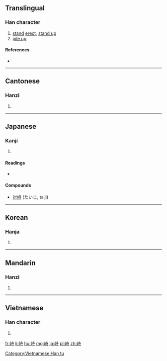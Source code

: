 ==Translingual==

===Han character===
{{Han char|rn=46|rad=山|as=06|sn=9|four=2474<sub>1</sub>|canj=山土木戈 (UGDI)|ids=⿰[[山]][[寺]]}}

# [[stand]] [[erect]], [[stand up]]
# [[pile up]]

====References====
* {{Han ref|kx=0311.010|dkj=08053|dj=0611.010|hdz=10769.120|uh=5CD9|ud=23769|bh=ABCF|bd=43983}}

----

==Cantonese==

===Hanzi===
{{yue-hanzi|jyut=[[ci5]], [[si6]]|y=chi5, si6}}

# {{defn|lang=yue|sort=山06}}

----

==Japanese==

===Kanji===
{{ja-kanji|grade=|rs=山06}}

# {{defn|lang=ja|sort=山06}}

====Readings====
* {{ja-readings|on=[[じ]] (ji)|kun=[[そばだつ]] (sobadatsu)}}

====Compounds====
* [[対峙]] (たいじ, taiji)

----

==Korean==

===Hanja===
{{ko-hanja|hangeul=치|rv=chi|mr=ch'i}}

# {{defn|lang=ko|sort=山06}}

----

==Mandarin==

===Hanzi===
{{cmn-hanzi|pin=[[zhì]] ([[zhi4]]), [[shì]] ([[shi4]])|wg=chih<sup>4</sup>, shih<sup>4</sup>}}

# {{defn|lang=cmn|sort=山06}}

----

==Vietnamese==

===Han character===
{{vi-readings|rs=山06| hanviet = [[trĩ]], [[trì]]}}

# {{defn|lang=vi|sort=山06}}

[[Category:Vietnamese Han tu]]

[[fr:峙]]
[[li:峙]]
[[hu:峙]]
[[mg:峙]]
[[ja:峙]]
[[pl:峙]]
[[zh:峙]]